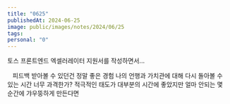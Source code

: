 ```yaml
---
title: "0625"
publishedAt: 2024-06-25
image: public/images/notes/2024/06/25
tags: 
personal: "0"
---
```

토스 프론트엔드 엑셀러레이터 지원서를 작성하면서...

<Image src="/images/notes/2024/06/25/1.png" alt="" width={1000} height={1000} />
<Image src="/images/notes/2024/06/25/2.png" alt="" width={1000} height={1000} />
<Image src="/images/notes/2024/06/25/3.png" alt="" width={1000} height={1000} /><Image src="/images/notes/2024/06/25/4.png" alt="" width={1000} height={1000} />
피드백 받아볼 수 있던건 정말 좋은 경험
나의 언행과 가치관에 대해 다시 돌아볼 수 있는 시간
너무 과격한가? 적극적인 태도가 대부분의 시간에 좋았지만 얼마 안되는 몇 순간에 갸우뚱하게 만든다면 